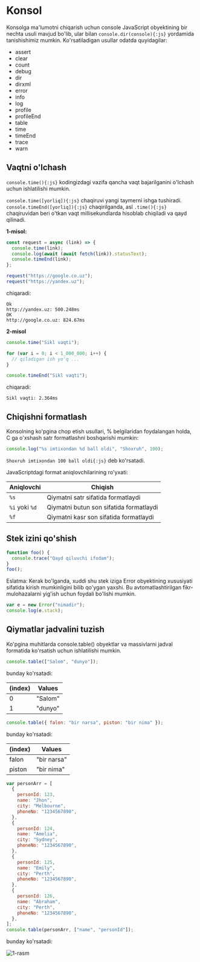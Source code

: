 # Konsol

Konsolga ma'lumotni chiqarish uchun console JavaScript obyektining bir nechta usuli mavjud bo'lib, ular bilan `console.dir(console){:js}` yordamida tanishishimiz mumkin. Ko'rsatiladigan usullar odatda quyidagilar:

- assert
- clear
- count
- debug
- dir
- dirxml
- error
- info
- log
- profile
- profileEnd
- table
- time
- timeEnd
- trace
- warn

## Vaqtni o'lchash

`console.time(){:js}` kodingizdagi vazifa qancha vaqt bajarilganini o'lchash uchun ishlatilishi mumkin.

`console.time([yorliq]){:js}` chaqiruvi yangi taymerni ishga tushiradi. `console.timeEnd([yorliq]){:js}` chaqirilganda, asl `.time(){:js}` chaqiruvidan beri o'tkan vaqt millisekundlarda hisoblab chiqiladi va qayd qilinadi.

**1-misol:**

```js
const request = async (link) => {
  console.time(link);
  console.log(await (await fetch(link)).statusText);
  console.timeEnd(link);
};

request("https://google.co.uz");
request("https://yandex.uz");
```

chiqaradi:

```
Ok
http://yandex.uz: 500.248ms
OK
http://google.co.uz: 824.67ms
```

**2-misol**

```js
console.time("Sikl vaqti");

for (var i = 0; i < 1_000_000; i++) {
  // qiladigan ish yo'q ...
}

console.timeEnd("Sikl vaqti");
```

chiqaradi:

```
Sikl vaqti: 2.364ms
```

## Chiqishni formatlash

Konsolning ko'pgina chop etish usullari, % belgilaridan foydalangan holda, C ga o'xshash satr formatlashni boshqarishi mumkin:

```js
console.log("%s imtixondan %d ball oldi", "Shoxruh", 100);
```

`Shoxruh imtixondan 100 ball oldi{:js}` deb ko'rsatadi.

JavaScriptdagi format aniqlovchilarining ro'yxati:

| Aniqlovchi     | Chiqish                                 |
| -------------- | --------------------------------------- |
| `%s`           | Qiymatni satr sifatida formatlaydi      |
| `%i` yoki `%d` | Qiymatni butun son sifatida formatlaydi |
| `%f`           | Qiymatni kasr son sifatida formatlaydi  |

## Stek izini qo'shish

```js
function foo() {
  console.trace("Qayd qiluvchi ifodam");
}
foo();
```

Eslatma: Kerak bo'lganda, xuddi shu stek iziga Error obyektining xususiyati sifatida kirish mumkinligini bilib qo'ygan yaxshi. Bu avtomatlashtirilgan fikr-mulohazalarni yig'ish uchun foydali bo'lishi mumkin.

```js
var e = new Error("nimadir");
console.log(e.stack);
```

## Qiymatlar jadvalini tuzish

Ko'pgina muhitlarda console.table() obyektlar va massivlarni jadval formatida ko'rsatish uchun ishlatilishi mumkin.

```js
console.table(["Salom", "dunyo"]);
```

bunday ko'rsatadi:

| (index) | Values  |
| ------- | ------- |
| 0       | "Salom" |
| 1       | "dunyo" |

```js
console.table({ falon: "bir narsa", piston: "bir nima" });
```

bunday ko'rsatadi:

| (index) | Values      |
| ------- | ----------- |
| falon   | "bir narsa" |
| piston  | "bir nima"  |

```js
var personArr = [
  {
    personId: 123,
    name: "Jhon",
    city: "Melbourne",
    phoneNo: "1234567890",
  },
  {
    personId: 124,
    name: "Amelia",
    city: "Sydney",
    phoneNo: "1234567890",
  },
  {
    personId: 125,
    name: "Emily",
    city: "Perth",
    phoneNo: "1234567890",
  },
  {
    personId: 126,
    name: "Abraham",
    city: "Perth",
    phoneNo: "1234567890",
  },
];
console.table(personArr, ["name", "personId"]);
```

bunday ko'rsatadi:

![1-rasm](https://i.stack.imgur.com/rgH4u.png)
